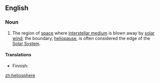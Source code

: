 ==English==

===Noun===
{{wikipedia}}
{{en-noun|-}}

#{{astronomy}} The region of [[space]] where [[interstellar medium]] is blown away by [[solar wind]]; the boundary, [[heliopause]], is often considered the edge of the [[Solar System]].

====Translations====
{{trans-top|region of space}}
* Finnish: {{t-|fi|heliosfääri}}
{{trans-mid}}
{{trans-bottom}}

[[zh:heliosphere]]